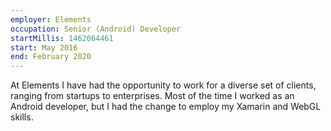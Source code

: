 ```yaml
---
employer: Elements
occupation: Senior (Android) Developer
startMillis: 1462064461
start: May 2016
end: February 2020
---
```

At Elements I have had the opportunity to work for a diverse set of clients, ranging from startups to enterprises. Most of the time I worked as an Android developer, but I had the change to employ my Xamarin and WebGL skills.